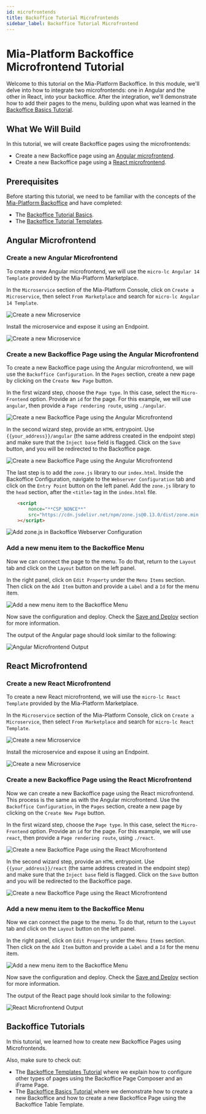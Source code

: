 ```yaml
---
id: microfrontends
title: Backoffice Tutorial Microfrontends
sidebar_label: Backoffice Tutorial Microfrontend
---
```


# Mia-Platform Backoffice Microfrontend Tutorial

Welcome to this tutorial on the Mia-Platform Backoffice. In this module, we'll delve into how to integrate two microfrontends: one in Angular and the other in React, into your backoffice. After the integration, we'll demonstrate how to add their pages to the menu, building upon what was learned in the [Backoffice Basics Tutorial](/getting-started/tutorials/backoffice/basics.mdx).

## What We Will Build

In this tutorial, we will create Backoffice pages using the microfrontends:

- Create a new Backoffice page using an [Angular microfrontend](#angular-microfrontend).
- Create a new Backoffice page using a [React microfrontend](#react-microfrontend).

## Prerequisites

Before starting this tutorial, we need to be familiar with the concepts of the [Mia-Platform Backoffice](/microfrontend-composer/what-is.md) and have completed:
* The [Backoffice Tutorial Basics](/getting-started/tutorials/backoffice/basics.mdx).
* The [Backoffice Tutorial Templates](/getting-started/tutorials/backoffice/templates.mdx).

## Angular Microfrontend

### Create a new Angular Microfrontend

To create a new Angular microfrontend, we will use the `micro-lc Angular 14 Template` provided by the Mia-Platform Marketplace.

In the `Microservice` section of the Mia-Platform Console, click on `Create a Microservice`, then select `From Marketplace` and search for `micro-lc Angular 14 Template`.

![Create a new Microservice](img/microfrontends_01-search-angular-microservice.png)

Install the microservice and expose it using an Endpoint.

![Create a new Microservice](img/microfrontends_02-expose-angular-microservice.png)

### Create a new Backoffice Page using the Angular Microfrontend

To create a new Backoffice page using the Angular microfrontend, we will use the `Backoffice Configuration`. In the `Pages` section, create a new page by clicking on the `Create New Page` button.

In the first wizard step, choose the `Page type`. In this case, select the `Micro-Frontend` option.
Provide an `id` for the page. For this example, we will use `angular`, then provide a `Page rendering route`, using `./angular`.

![Create a new Backoffice Page using the Angular Microfrontend](img/microfrontends_03-create-angular-page.png)

In the second wizard step, provide an `HTML` entrypoint. Use `{{your_address}}/angular` (the same address created in the endpoint step) and make sure that the `Inject base` field is flagged.
Click on the `Save` button, and you will be redirected to the Backoffice page.

![Create a new Backoffice Page using the Angular Microfrontend](img/microfrontends_04-create-angular-page-advanced.png)

The last step is to add the `zone.js` library to our `index.html`. Inside the Backoffice Configuration, navigate to the `Webserver Configuration` tab and click on the `Entry Point` button on the left panel.
Add the `zone.js` library to the `head` section, after the `<title>` tag in the `index.html` file.

```html
    <script
        nonce="**CSP_NONCE**"
        src="https://cdn.jsdelivr.net/npm/zone.js@0.13.0/dist/zone.min.js"
    ></script>
```
![Add zone.js in Backoffice Webserver Configuration](img/microfrontends_05-add-zone-js.png)

### Add a new menu item to the Backoffice Menu

Now we can connect the page to the menu. To do that, return to the `Layout` tab and click on the `Layout` button on the left panel.

In the right panel, click on `Edit Property` under the `Menu Items` section. Then click on the `Add Item` button and provide a `Label` and a `Id` for the menu item.

![Add a new menu item to the Backoffice Menu](img/microfrontends_06-add-menu-item.png)

Now save the configuration and deploy. Check the [Save and Deploy](#save-and-deploy) section for more information.

The output of the Angular page should look similar to the following:

![Angular Microfrontend Output](img/microfrontends_07-angular-output.png)

## React Microfrontend

### Create a new React Microfrontend

To create a new React microfrontend, we will use the `micro-lc React Template` provided by the Mia-Platform Marketplace.

In the `Microservice` section of the Mia-Platform Console, click on `Create a Microservice`, then select `From Marketplace` and search for `micro-lc React Template`.

![Create a new Microservice](img/microfrontends_08-search-react-microservice.png)

Install the microservice and expose it using an Endpoint.

![Create a new Microservice](img/microfrontends_09-expose-react-microservice.png)

### Create a new Backoffice Page using the React Microfrontend

Now we can create a new Backoffice page using the React microfrontend. This process is the same as with the Angular microfrontend. Use the `Backoffice Configuration`, in the `Pages` section, create a new page by clicking on the `Create New Page` button.

In the first wizard step, choose the `Page type`. In this case, select the `Micro-Frontend` option.
Provide an `id` for the page. For this example, we will use `react`, then provide a `Page rendering route`, using `./react`.

![Create a new Backoffice Page using the React Microfrontend](img/microfrontends_10-create-react-page.png)

In the second wizard step, provide an `HTML` entrypoint. Use `{{your_address}}/react` (the same address created in the endpoint step) and make sure that the `Inject base` field is flagged.
Click on the `Save` button and you will be redirected to the Backoffice page.

![Create a new Backoffice Page using the React Microfrontend](img/microfrontends_11-create-react-page-advanced.png)

### Add a new menu item to the Backoffice Menu

Now we can connect the page to the menu. To do that, return to the `Layout` tab and click on the `Layout` button on the left panel.

In the right panel, click on `Edit Property` under the `Menu Items` section. Then click on the `Add Item` button and provide a `Label` and a `Id` for the menu item.

![Add a new menu item to the Backoffice Menu](img/microfrontends_12-add-menu-item.png)

Now save the configuration and deploy. Check the [Save and Deploy](#save-and-deploy) section for more information.

The output of the React page should look similar to the following:

![React Microfrontend Output](img/microfrontends_13-react-output.png)

## Backoffice Tutorials

In this tutorial, we learned how to create new Backoffice Pages using Microfrontends.

Also, make sure to check out:
* The [Backoffice Templates Tutorial](/getting-started/tutorials/backoffice/templates.mdx) where we explain how to configure other types of pages using the Backoffice Page Composer and an iFrame Page.
* The [Backoffice Basics Tutorial ](/getting-started/tutorials/backoffice/basics.mdx) where we demonstrate how to create a new Backoffice and how to create a new Backoffice Page using the Backoffice Table Template.
